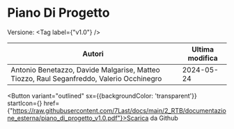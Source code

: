 

# Piano Di Progetto

Versione: <Tag label={"v1.0"} />



|                                         Autori                                         |Ultima modifica|
|----------------------------------------------------------------------------------------|---------------|
|Antonio Benetazzo, Davide Malgarise, Matteo Tiozzo, Raul Seganfreddo, Valerio Occhinegro|   2024-05-24  |

<Button variant="outlined" sx={{backgroundColor: 'transparent'}} startIcon={<GithubIcon />} href={"https://raw.githubusercontent.com/7Last/docs/main/2_RTB/documentazione_esterna/piano_di_progetto_v1.0.pdf"}>Scarica da Github</Button>